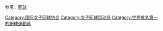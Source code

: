 {{Catnav|頁面分類|人物|各職業人物|运动员|网球运动员}}
{{Catnav|頁面分類|...|球類運動|網球|网球运动员}}

参见：[[网球|网球]]
[[Category:国际女子网球协会|Category:国际女子网球协会]]
[[Category:女子网球运动员|Category:女子网球运动员]]
[[Category:世界排名第一的網球運動員|Category:世界排名第一的網球運動員]]